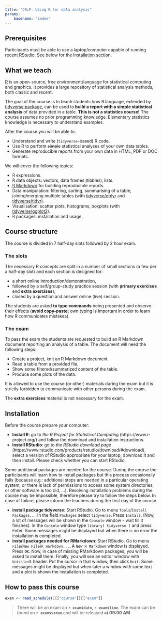 ```yaml
---
title: "CRiP: Using R for data analysis"
params:
    basename: "index"
---
```


## Prerequisites

Participants must be able to use a laptop/computer capable of running recent 
[RStudio](https://www.rstudio.com/products/rstudio/). See below for the [Installation section](#Installation).

## What we teach

[R](https://www.r-project.org/) is an open-source, free environment/language for statistical computing and graphics. It provides a large repository of statistical analysis methods, both classic and recent. 

The goal of the course is to teach students how R language, extended by [tidyverse package](https://www.tidyverse.org), can be used to **build a report with a simple statistical analysis** of data provided in a table. **This is not a statistics course!** The course assumes no prior programming knowledge. Elementary statistics knowledge is necessary to understand examples.

After the course you will be able to:

- Understand and write (`tidyverse`-based) R code.
- Use R to perform ~~simple~~ statistical analyses of your own data tables.
- Generate reproducible reports from your own data in HTML, PDF or DOC formats.

We will cover the following topics:

- R expressions.
- R data objects: vectors, data frames (tibbles), lists.
- [R Markdown](http://rmarkdown.rstudio.com/) for building reproducible reports.
- Data manipulation: filtering, sorting, summarising of a table; joining/merging multiple tables (with [tidyverse/dplyr](https://cran.r-project.org/web/packages/dplyr/README.html) and [tidyverse/tidyr](https://github.com/hadley/tidyr)).
- Visualisation: scatter plots, histograms, boxplots (with [tidyverse/ggplot2](http://ggplot2.org/)).
- R packages: installation and usage.

## Course structure

The course is divided in 7 half-day slots followed by 2 hour exam.

### The slots

The necessary R concepts are split in a number of small sections (a few per a half-day slot) and each section is designed for:

- a short online introduction/demonstration,
- followed by a self/group-study practice session (with **primary exercises** end **extra exercises**),
- closed by a question and answer online (live) session.

The students are asked **to type commands** being presented and observe their effects (**avoid copy-paste**; own typing is important in order to learn how R communicates mistakes).  

### The exam

To pass the exam the students are requested to build an R Markdown document reporting an analysis of a table. The document will need the following steps:

- Create a project, knit an R Markdown document.
- Read a table from a provided file.
- Show some filtered/summarized content of the table.
- Produce some plots of the data.

It is allowed to use the course (or other) materials during the exam but it is strictly forbidden to communicate with other persons during the exam.

The **extra exercises** material is not necessary for the exam.

## Installation

Before the course prepare your computer:

- **Install R**: go to *the R Project for Statistical Computing* (https://www.r-project.org/) and follow the download and installation instructions.
- **Install RStudio**: go to *the RStudio download page* (https://www.rstudio.com/products/rstudio/download/#download), select a version of RStudio appropriate for your laptop, download it and then install. Please check whether you can start RStudio.

Some additional packages are needed for the course.
During the course the participants will learn how to install packages but this process occasionally fails (because e.g.: additional steps are needed in a particular operating system, or there is lack of permissions to access some system directories, or other software is too old, ...).
Resolving installation problems during the course may be impossible, therefore please try to follow the steps below.
In case of failure, please inform the teachers during the first day of the course.

- **install package tidyverse**: Start RStudio. Go to menu `Tools`/`Install Packages...` In the field `Packages` select `tidyverse`. Press `Install`. (Now, a lot of messages will be shown in the `Console` window - wait till it finishes). In the `Console` window type `library( tidyverse )` and press Enter. Some messages might be displayed but when there is no error the installation is completed.
- **install packages needed for RMarkdown**: Start RStudio. Go to menu `File`/`New File`/`R markdown...`. A `New R Markdown` window is displayed. Press `OK`. Now, in case of missing RMarkdown packages, you will be asked to install them. Finally, you will see an editor window with `Untitled1` header. Put the cursor in that window, then click `Knit`. Some messages might be displayed but when later a window with some text and a plot is shown the installation is completed.


## How to pass this course

```r
exam <- read_schedule()[["course"]][["exam"]]
```


> There will be an exam on **`r exam$date`, `r exam$time`**. The exam can be found on **`r exam$venue`** and will be released **at 09:00 AM**. 

  


<!--
## Materials

The course materials are served:

- as [HTML pages](`r params$RCourseURL`/index.html) at `r params$RCourseURL`/index.html
- as a [.zip file](`r params$RCourseURL`/R_course.zip)
- as a [.tar.gz file](`r params$RCourseURL`/R_course.tgz)

The materials contain a [`data` directory](`r params$RCourseURL`/data) with the __data__ __files__ used in the presentations/tasks. The directory can be also accessed at `r params$RCourseURL`/data -->
